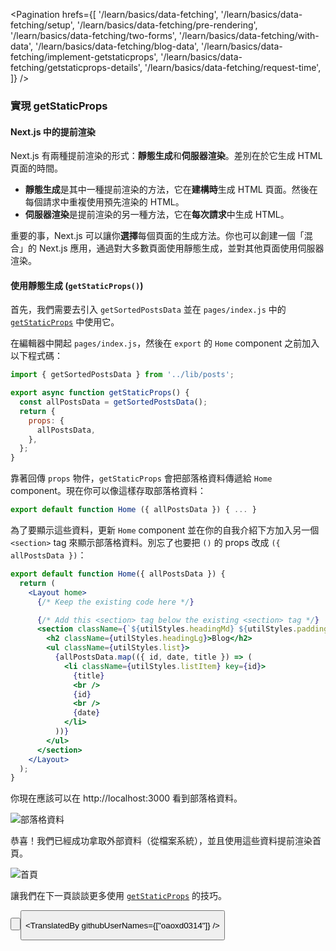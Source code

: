 
<Pagination
  hrefs={[
    '/learn/basics/data-fetching',
    '/learn/basics/data-fetching/setup',
    '/learn/basics/data-fetching/pre-rendering',
    '/learn/basics/data-fetching/two-forms',
    '/learn/basics/data-fetching/with-data',
    '/learn/basics/data-fetching/blog-data',
    '/learn/basics/data-fetching/implement-getstaticprops',
    '/learn/basics/data-fetching/getstaticprops-details',
    '/learn/basics/data-fetching/request-time',
  ]}
/>

### 實現 getStaticProps

#### Next.js 中的提前渲染 

Next.js 有兩種提前渲染的形式：**靜態生成**和**伺服器渲染**。差別在於它生成 HTML 頁面的時間。

- **靜態生成**是其中一種提前渲染的方法，它在**建構時**生成 HTML 頁面。然後在每個請求中重複使用預先渲染的 HTML。
- **伺服器渲染**是提前渲染的另一種方法，它在**每次請求**中生成 HTML。

重要的事，Next.js 可以讓你**選擇**每個頁面的生成方法。你也可以創建一個「混合」的 Next.js 應用，通過對大多數頁面使用靜態生成，並對其他頁面使用伺服器渲染。

#### 使用靜態生成 (`getStaticProps()`)

首先，我們需要去引入 `getSortedPostsData` 並在 `pages/index.js` 中的 <a className="link-code" target="_blank" href="/docs/basic-features/data-fetching/get-static-props">`getStaticProps`</a> 中使用它。

在編輯器中開起 `pages/index.js`，然後在 `export` 的 `Home` component 之前加入以下程式碼：

```jsx
import { getSortedPostsData } from '../lib/posts';

export async function getStaticProps() {
  const allPostsData = getSortedPostsData();
  return {
    props: {
      allPostsData,
    },
  };
}
```

靠著回傳 `props` 物件，`getStaticProps` 會把部落格資料傳遞給 `Home` component。現在你可以像這樣存取部落格資料：

```jsx
export default function Home ({ allPostsData }) { ... }
```

為了要顯示這些資料，更新 `Home` component 並在你的自我介紹下方加入另一個 `<section>` tag 來顯示部落格資料。別忘了也要把 `()` 的 props 改成 `({ allPostsData })`：

```jsx
export default function Home({ allPostsData }) {
  return (
    <Layout home>
      {/* Keep the existing code here */}

      {/* Add this <section> tag below the existing <section> tag */}
      <section className={`${utilStyles.headingMd} ${utilStyles.padding1px}`}>
        <h2 className={utilStyles.headingLg}>Blog</h2>
        <ul className={utilStyles.list}>
          {allPostsData.map(({ id, date, title }) => (
            <li className={utilStyles.listItem} key={id}>
              {title}
              <br />
              {id}
              <br />
              {date}
            </li>
          ))}
        </ul>
      </section>
    </Layout>
  );
}
```
你現在應該可以在 http://localhost:3000 看到部落格資料。

![部落格資料](https://nextjs.org/static/images/learn/data-fetching/blog-data.png '部落格資料')

恭喜！我們已經成功拿取外部資料（從檔案系統），並且使用這些資料提前渲染首頁。

![首頁](https://nextjs.org/static/images/learn/data-fetching/index-page.png '首頁')

讓我們在下一頁談談更多使用 <a className="link-code" target="_blank" href="/docs/basic-features/data-fetching/get-static-props">`getStaticProps`</a> 的技巧。

<Button
  content="← 返回上一頁"
  url="/learn/basics/data-fetching/blog-data"
  basicStyle="text-white bg-[#0070f3]"
  hoverStyle="hover:opacity-90"
/>

<Button
  content="前往下一頁 →"
  url="/learn/basics/data-fetching/getstaticprops-details"
  basicStyle="text-white bg-[#0070f3]"
  hoverStyle="hover:opacity-90"
/>

<TranslatedBy githubUserNames={["oaoxd0314"]} />